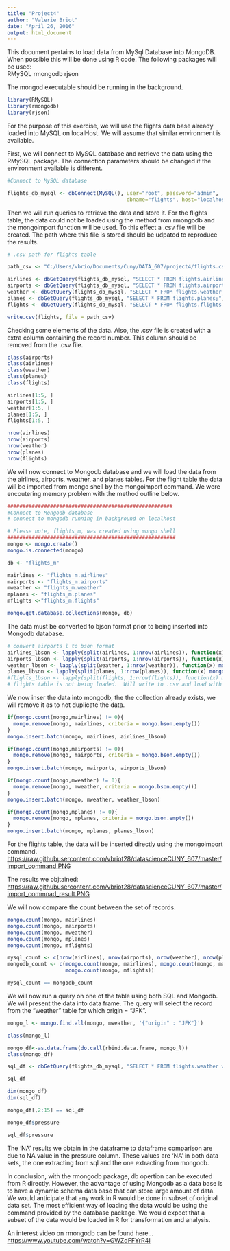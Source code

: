 ```yaml
---
title: "Project4"
author: "Valerie Briot"
date: "April 26, 2016"
output: html_document
---
```


This document pertains to load data from MySql Database into MongoDB.  When possible this will be done using R code.  The following packages will be used:  
RMySQL
rmongodb
rjson

The mongod executable should be running in the background.  

```r
library(RMySQL)
library(rmongodb)
library(rjson)
```

For the purpose of this exercise, we will use the flights data base already loaded into MySQL on localHost.  We will assume that similar environment is available.  

First, we will connect to MySQL database and retrieve the data using the RMySQL package.  The connection parameters should be changed if the environment available is different.  

```r
#Connect to MySQL database

flights_db_mysql <- dbConnect(MySQL(), user="root", password="admin",
                                       dbname="flights", host="localhost")
```

Then we will run queries to retrieve the data and store it.  For the flights table, the data could not be loaded using the method from rmongodb and the mongoimport function will be used.  To this effect a .csv file will be created.  The path where this file is stored should be udpated to reproduce the results.  

```r
# .csv path for flights table

path_csv <- "C:/Users/vbrio/Documents/Cuny/DATA_607/project4/flights.csv"

airlines <- dbGetQuery(flights_db_mysql, "SELECT * FROM flights.airlines;")
airports <- dbGetQuery(flights_db_mysql, "SELECT * FROM flights.airports;")
weather <- dbGetQuery(flights_db_mysql, "SELECT * FROM flights.weather;")
planes <- dbGetQuery(flights_db_mysql, "SELECT * FROM flights.planes;")
flights <- dbGetQuery(flights_db_mysql, "SELECT * FROM flights.flights;")

write.csv(flights, file = path_csv)

```

Checking some elements of the data.  Also, the .csv file is created with a extra column containing the record number. This column should be removed from the .csv file.

```r
class(airports)
class(airlines)
class(weather)
class(planes)
class(flights)

airlines[1:5, ]      
airports[1:5, ]
weather[1:5, ]
planes[1:5, ]
flights[1:5, ]

nrow(airlines)
nrow(airports)
nrow(weather)
nrow(planes)
nrow(flights)
```

We will now connect to Mongodb database and we will load the data from the airlines, airports, weather, and planes tables.  For the flight table the data will be imported from mongo shell by the mongoimport command.  We were encoutering memory problem with the method outline below.  

```r
######################################################
#Connect to Mongodb database
# connect to mongodb running in background on localhost

# Please note, flights_m, was created using mongo shell 
#######################################################
mongo <- mongo.create()
mongo.is.connected(mongo)

db <- "flights_m"

mairlines <- "flights_m.airlines"
mairports <- "flights_m.airports"
mweather <- "flights_m.weather"
mplanes <- "flights_m.planes"
mflights <-"flights_m.flights"

mongo.get.database.collections(mongo, db)
```

The data must be converted to bjson format prior to being inserted into Mongodb database.  

```r
# convert airports l to bson format
airlines_lbson <- lapply(split(airlines, 1:nrow(airlines)), function(x) mongo.bson.from.JSON(toJSON(x)))
airports_lbson <- lapply(split(airports, 1:nrow(airports)), function(x) mongo.bson.from.JSON(toJSON(x)))
weather_lbson <- lapply(split(weather, 1:nrow(weather)), function(x) mongo.bson.from.JSON(toJSON(x)))
planes_lbson <- lapply(split(planes, 1:nrow(planes)), function(x) mongo.bson.from.JSON(toJSON(x)))
#flights_lbson <- lapply(split(flights, 1:nrow(flights)), function(x) mongo.bson.from.JSON(toJSON(x)))
# flights table is not being loaded.  Will write to .csv and load with dbmongo import.
```

We now inser the data into mongodb, the the collection already exists, we will remove it as to not duplicate the data.  

```r
if(mongo.count(mongo,mairlines) != 0){
  mongo.remove(mongo, mairlines, criteria = mongo.bson.empty()) 
}
mongo.insert.batch(mongo, mairlines, airlines_lbson)

if(mongo.count(mongo,mairports) != 0){
  mongo.remove(mongo, mairports, criteria = mongo.bson.empty()) 
}
mongo.insert.batch(mongo, mairports, airports_lbson)

if(mongo.count(mongo,mweather) != 0){
  mongo.remove(mongo, mweather, criteria = mongo.bson.empty()) 
}
mongo.insert.batch(mongo, mweather, weather_lbson)

if(mongo.count(mongo,mplanes) != 0){
  mongo.remove(mongo, mplanes, criteria = mongo.bson.empty()) 
}
mongo.insert.batch(mongo, mplanes, planes_lbson)
```

For the flights table, the data will be inserted directly using the mongoimport command.  
[https://raw.githubusercontent.com/vbriot28/datascienceCUNY_607/master/import_command.PNG](mongodb command)  

The results we objtained:  
[https://raw.githubusercontent.com/vbriot28/datascienceCUNY_607/master/import_commnad_result.PNG](mongodb results)  

We will now compare the count between the set of records.  

```r
mongo.count(mongo, mairlines)
mongo.count(mongo, mairports)
mongo.count(mongo, mweather)
mongo.count(mongo, mplanes)
mongo.count(mongo, mflights)

mysql_count <- c(nrow(airlines), nrow(airports), nrow(weather), nrow(planes), nrow(flights))
mongodb_count <- c(mongo.count(mongo, mairlines), mongo.count(mongo, mairports), mongo.count(mongo, mweather), mongo.count(mongo, mplanes), 
                   mongo.count(mongo, mflights))

mysql_count == mongodb_count
```

We will now run a query on one of the table using both SQL and Mongodb.  We will present the data into data frame.  The query will select the record from the "weather" table for which origin = "JFK".  

```r

mongo_l <- mongo.find.all(mongo, mweather, '{"origin" : "JFK"}')

class(mongo_l)

mongo_df<-as.data.frame(do.call(rbind.data.frame, mongo_l))
class(mongo_df)

sql_df <- dbGetQuery(flights_db_mysql, "SELECT * FROM flights.weather where origin = 'JFK';")

sql_df

dim(mongo_df)
dim(sql_df)

mongo_df[,2:15] == sql_df

mongo_df$pressure

sql_df$pressure
```

The 'NA' results we obtain in the dataframe to dataframe comparison are due to NA value in the pressure column.  These values are 'NA' in both data sets, the one extracting from sql and the one extracting from mongodb.  

In conclusion, with the rmongodb package, db opertion can be executed from R directly.  However, the advantage of using Mongodb as a data base is to have a dynamic schema data base that can store large amount of data.  We would anticipate that any work in R would be done in subset of original data set.  The most efficient way of loading the data would be using the command provided by the database package.  We would expect that a subset of the data would be loaded in R for transformation and analysis.  

An interest video on rmongodb can be found here...  
[https://www.youtube.com/watch?v=GWZdFFYrR4I](Webinar on the rmongodb R package)
